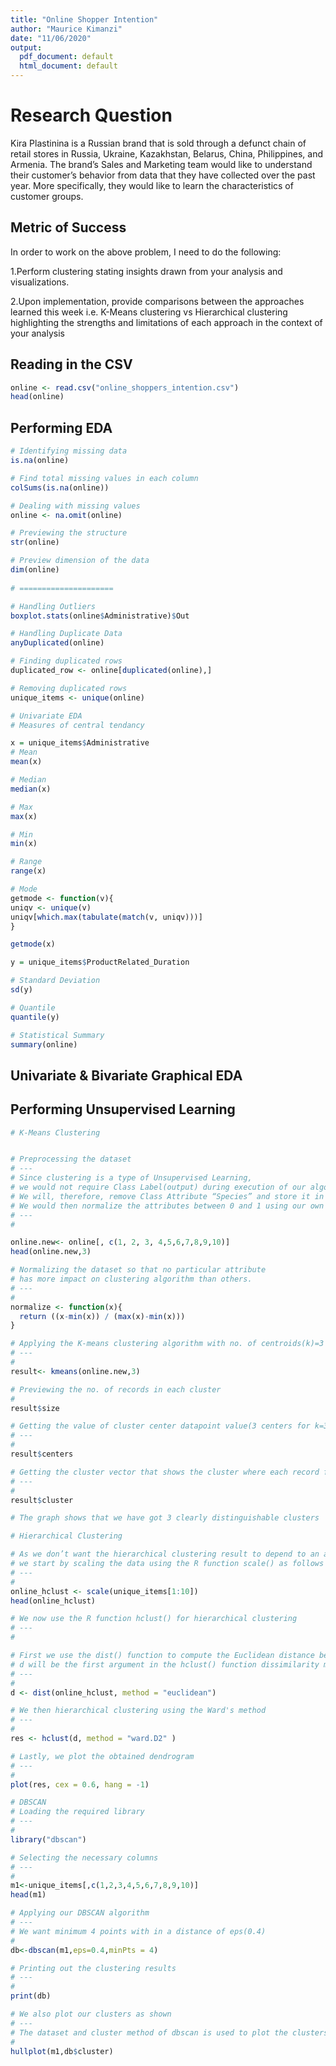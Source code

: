 ---
title: "Online Shopper Intention"
author: "Maurice Kimanzi"
date: "11/06/2020"
output:
  pdf_document: default
  html_document: default
---

# Research Question

Kira Plastinina is a Russian brand that is sold through a defunct chain of retail stores in Russia, Ukraine, Kazakhstan, Belarus, China, Philippines, and Armenia. The brand’s Sales and Marketing team would like to understand their customer’s behavior from data that they have collected over the past year. More specifically, they would like to learn the characteristics of customer groups. 

## Metric of Success
In order to work on the above problem, I need to do the following:

  1.Perform clustering stating insights drawn from your analysis and visualizations.

  2.Upon implementation, provide comparisons between the approaches learned this week i.e. K-Means clustering vs Hierarchical clustering highlighting the strengths and limitations of each approach in the context of your analysis



## Reading in the CSV
```{r}
online <- read.csv("online_shoppers_intention.csv")
head(online)
```
## Performing EDA
```{r}
# Identifying missing data
is.na(online)

# Find total missing values in each column
colSums(is.na(online))

# Dealing with missing values
online <- na.omit(online)

# Previewing the structure
str(online)

# Preview dimension of the data
dim(online)
 
# =====================

# Handling Outliers
boxplot.stats(online$Administrative)$Out

# Handling Duplicate Data
anyDuplicated(online)

# Finding duplicated rows
duplicated_row <- online[duplicated(online),]

# Removing duplicated rows
unique_items <- unique(online)
```

```{r}
# Univariate EDA
# Measures of central tendancy

x = unique_items$Administrative
# Mean
mean(x)

# Median
median(x)

# Max
max(x)

# Min
min(x)

# Range
range(x)

# Mode
getmode <- function(v){
uniqv <- unique(v)
uniqv[which.max(tabulate(match(v, uniqv)))]
}

getmode(x)
```

```{r}
y = unique_items$ProductRelated_Duration

# Standard Deviation
sd(y) 

# Quantile
quantile(y)

# Statistical Summary
summary(online)
```

## Univariate & Bivariate Graphical EDA

## Performing Unsupervised Learning
```{r}
# K-Means Clustering


# Preprocessing the dataset
# ---
# Since clustering is a type of Unsupervised Learning, 
# we would not require Class Label(output) during execution of our algorithm. 
# We will, therefore, remove Class Attribute “Species” and store it in another variable. 
# We would then normalize the attributes between 0 and 1 using our own function.
# ---
#

online.new<- online[, c(1, 2, 3, 4,5,6,7,8,9,10)]
head(online.new,3)
```
```{r}
# Normalizing the dataset so that no particular attribute 
# has more impact on clustering algorithm than others.
# ---
# 
normalize <- function(x){
  return ((x-min(x)) / (max(x)-min(x)))
}
```

```{r}
# Applying the K-means clustering algorithm with no. of centroids(k)=3
# ---
# 
result<- kmeans(online.new,3) 

# Previewing the no. of records in each cluster
# 
result$size
```

```{r}
# Getting the value of cluster center datapoint value(3 centers for k=3)
# ---
# 
result$centers 

```

```{r}
# Getting the cluster vector that shows the cluster where each record falls
# ---
# 
result$cluster

# The graph shows that we have got 3 clearly distinguishable clusters
```


```{r}
# Hierarchical Clustering

# As we don’t want the hierarchical clustering result to depend to an arbitrary variable unit, 
# we start by scaling the data using the R function scale() as follows
# ---
# 
online_hclust <- scale(unique_items[1:10])
head(online_hclust)
```

```{r}
# We now use the R function hclust() for hierarchical clustering
# ---
# 

# First we use the dist() function to compute the Euclidean distance between observations, 
# d will be the first argument in the hclust() function dissimilarity matrix
# ---
#
d <- dist(online_hclust, method = "euclidean")

# We then hierarchical clustering using the Ward's method
# ---
# 
res <- hclust(d, method = "ward.D2" )

```


```{r}
# Lastly, we plot the obtained dendrogram
# ---
# 
plot(res, cex = 0.6, hang = -1)

```


```{r}
# DBSCAN
# Loading the required library
# ---
# 
library("dbscan")

# Selecting the necessary columns 
# ---
#
m1<-unique_items[,c(1,2,3,4,5,6,7,8,9,10)]
head(m1)

```

```{r}
# Applying our DBSCAN algorithm
# ---
# We want minimum 4 points with in a distance of eps(0.4)
# 
db<-dbscan(m1,eps=0.4,minPts = 4)

```

```{r}
# Printing out the clustering results
# ---
# 
print(db)


```

```{r}
# We also plot our clusters as shown
# ---
# The dataset and cluster method of dbscan is used to plot the clusters.
# 
hullplot(m1,db$cluster)


```
